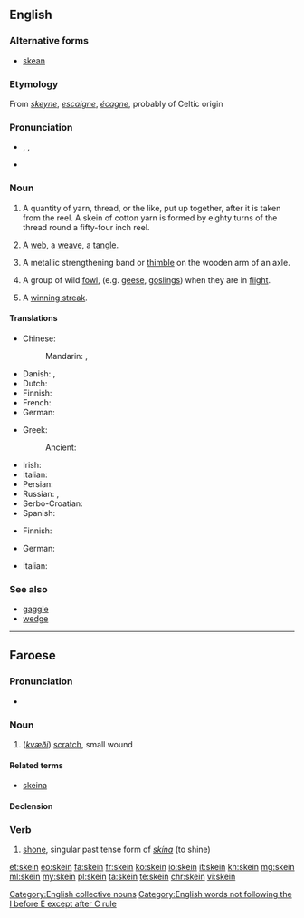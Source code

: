 ==English==

{{Webster 1913}}

===Alternative forms===
* {{qualifier|obsolete}} [[skean]]

===Etymology===
From {{etyl|enm|en}} ''[[skeyne]]'', {{etyl|fro|en}} ''[[escaigne]]'', {{etyl|fr|en}} ''[[écagne]]'', probably of Celtic origin

===Pronunciation===
* {{enPR|skān}}, {{IPA|/skeɪn/}}, {{X-SAMPA|/skeIn/}}
* {{rhymes|eɪn}}

===Noun===
{{en-noun}}

# A quantity of yarn, thread, or the like, put up together, after it is taken from the reel.  A skein of cotton yarn is formed by eighty turns of the thread round a fifty-four inch reel.
# {{context|figuratively|lang=en}} A [[web]], a [[weave]], a [[tangle]].
# {{qualifier|wagonmaking}} A metallic strengthening band or [[thimble]] on the wooden arm of an axle.
#: {{rfquotek|Knight}}
# {{context|zoology|provincial England|lang=en}} A group of wild [[fowl]], (e.g. [[goose|geese]], [[gosling]]s) when they are in [[flight]].
# {{context|sports|lang=en}} A [[winning streak]].

====Translations====
{{trans-top|quantity of yarn}}
* Chinese:
*: Mandarin: {{t|cmn|綹|sc=Hani}}, {{t|cmn|绺|tr=liǔ|sc=Hani}}
* Danish: {{t-|da|fed|n}}, {{t+|da|dukke|c}}
* Dutch: {{t-|nl|vendel|n}}
* Finnish: {{t+|fi|vyyhti}}
* French: {{t+|fr|écheveau|m}}
* German: {{t+|de|Strang|m}}
{{trans-mid}}
* Greek:
*: Ancient: {{tø|grc|κλωστήρ|m|sc=polytonic}}
* Irish: {{t-|ga|scáinne|f}}
* Italian: {{t+|it|matassa}}
* Persian: {{t|fa|کلاف|sc=fa-Arab}}
* Russian: {{t-|ru|моток пряжи|m|tr=motók prjáži|sc=Cyrl}}, {{t+|ru|моток|m|tr=motók|sc=Cyrl}}
* Serbo-Croatian: {{t-|sh|klupko|n}}
* Spanish: {{t-|es|madeja|f}}
{{trans-bottom}}

{{trans-top|figuratively: tangle}}
* Finnish: {{t+|fi|vyyhti}}
{{trans-mid}}
{{trans-bottom}}

{{trans-top|wagonmaking: metallic strengthening}}
{{trans-mid}}
{{trans-bottom}}

{{trans-top|zoology: wild fowl in flight}}
* German: {{t+|de|Schar|f}}
{{trans-mid}}
* Italian: {{t+|it|stormo|m}}
{{trans-bottom}}

{{trans-see|winning streak}}

===See also===
* [[gaggle]]
* [[wedge]]

[[Category:English collective nouns]]
[[Category:English words not following the I before E except after C rule]]

----

==Faroese==

===Pronunciation===
* {{IPA|lang=fo|/skaiːn/}}

===Noun===
{{fo-noun|f|skeinar|skeinir}}

# (''[[kvæði]]'') [[scratch]], small wound

====Related terms====
* {{sense|common}} [[skeina]]

====Declension====
{{fo-decl-noun-f2|skein}}

===Verb===
{{head|fo|verb form}}

# [[shone]], singular past tense form of ''[[skína]]'' (to shine)

[[et:skein]]
[[eo:skein]]
[[fa:skein]]
[[fr:skein]]
[[ko:skein]]
[[io:skein]]
[[it:skein]]
[[kn:skein]]
[[mg:skein]]
[[ml:skein]]
[[my:skein]]
[[pl:skein]]
[[ta:skein]]
[[te:skein]]
[[chr:skein]]
[[vi:skein]]